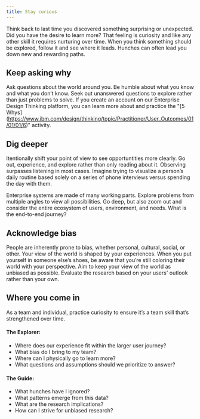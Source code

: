 ```yaml
---
title: Stay curious
---
```


<PageDescription>

Think back to last time you discovered something surprising or unexpected. Did you have the desire to learn more? That feeling is curiosity and like any other skill it requires nurturing over time. When you think something should be explored, follow it and see where it leads. Hunches can often lead you down new and rewarding paths. 

</PageDescription>

## Keep asking why

Ask questions about the world around you. Be humble about what you know and what you don’t know. Seek out unanswered questions to explore rather than just problems to solve. If you create an account on our Enterprise Design Thinking platform, you can learn more about and practice the "[5 Whys] (https://www.ibm.com/design/thinking/topic/Practitioner/User_Outcomes/01/01/01/6)" activity.

## Dig deeper

Itentionally shift your point of view to see opportuntities more clearly. Go out, experience, and explore rather than only reading about it. Observing surpasses listening in most cases. Imagine trying to visualize a person’s daily routine based solely on a series of phone interviews versus spending the day with them.

Enterprise systems are made of many working parts. Explore problems from multiple angles to view all possibilities. Go deep, but also zoom out and consider the entire ecosystem of users, environment, and needs. What is the end-to-end journey?

## Acknowledge bias

People are inherently prone to bias, whether personal, cultural, social, or other. Your view of the world is shaped by your experiences. When you put yourself in someone else’s shoes, be aware that you’re still coloring their world with your perspective. Aim to keep your view of the world as unbiased as possible. Evaluate the research based on your users' outlook rather than your own.

## Where you come in

As a team and individual, practice curiosity to ensure it’s a team skill that’s strengthened over time.

#### The Explorer:

- Where does our experience fit within the larger user journey?
- What bias do I bring to my team?
- Where can I physically go to learn more?
- What questions and assumptions should we prioritize to answer?

#### The Guide:

- What hunches have I ignored?
- What patterns emerge from this data?
- What are the research implications?
- How can I strive for unbiased research?
